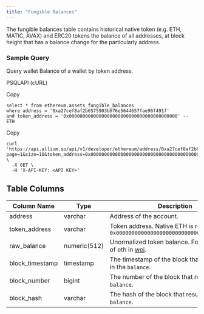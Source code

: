```yaml
---
title: "Fungible Balances"
---
```


The fungible balances table contains historical native token (e.g. ETH, MATIC, AVAX) and ERC20 tokens the balance of all addresses, at block height that has a balance change for the particularly address.

### Sample Query

Query wallet Balance of a wallet by token address.

PSQLAPI (cURL)

Copy

```
select * from ethereum.assets_fungible_balances 
where address = '0xa27cef8af2b6575903b676e5644657fae96f491f'
and token_address = '0x0000000000000000000000000000000000000000' -- ETH
```

Copy

```
curl 'https://api.allium.so/api/v1/developer/ethereum/address/0xa27cef8af2b6575903b676e5644657fae96f491f/balances/fungible?page=1&size=10&token_address=0x0000000000000000000000000000000000000000' \
  -X GET \
  -H 'X-API-KEY: <API KEY>'
```

## Table Columns

| Column Name      | Type         | Description                                                                                                | Example                                                            |
| ---------------- | ------------ | ---------------------------------------------------------------------------------------------------------- | ------------------------------------------------------------------ |
| address          | varchar      | Address of the account.                                                                                    | 0xa27cef8af2b6575903b676e5644657fae96f491f                         |
| token\_address   | varchar      | Token address. Native ETH is represented as `0x0000000000000000000000000000000000000000`                   | 0x0000000000000000000000000000000000000000                         |
| raw\_balance     | numeric(512) | Unormalized token balance. For ETH, balance of eth in [wei](https://www.investopedia.com/terms/w/wei.asp). | 216086875347586955                                                 |
| block\_timestamp | timestamp    | The timestamp of the block that that resulted in the `balance`.                                            | 2023-12-11T07:12:47+00:00                                          |
| block\_number    | bigint       | The number of the block that resulted in the `balance`.                                                    | 18761397                                                           |
| block\_hash      | varchar      | The hash of the block that resulted in the `balance`.                                                      | 0xcd4dd641a4daad4baa1b7127aee6216a99e8d5bb01614e68241f9d2b977dd967 |


